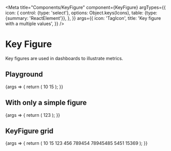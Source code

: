 
<Meta
  title="Components/KeyFigure"
  component={KeyFigure}
  argTypes={{
          icon: {
              control: {type: 'select'}, options: Object.keys(Icons),
              table: {type: {summary: 'ReactElement<IconProps>'}},
          },
      }}
      args={{
          icon: 'TagIcon',
          title: 'Key figure with a multiple values',
      }}
/>

# Key Figure

Key figures are used in dashboards to illustrate metrics.

## Playground

<Canvas>
  <Story name="Standard">
    {args => {
      return (
        <KeyFigureGrid>
          <KeyFigure icon={React.createElement(Icons[args.icon])} title={args.title}>
            <KeyFigure.Figure label="Average:">10</KeyFigure.Figure>
            <KeyFigure.Figure label="Max:">15</KeyFigure.Figure>
          </KeyFigure>
        </KeyFigureGrid>
      );
    }}
  </Story>
</Canvas>

<ArgsTable story="Standard" />

## With only a simple figure

<Canvas>
  <Story name="Value only">
    {args => {
      return (
        <KeyFigureGrid>
          <KeyFigure icon={React.createElement(Icons[args.icon])} title="Key figure with only a figure">
            <KeyFigure.Figure>123</KeyFigure.Figure>
          </KeyFigure>
        </KeyFigureGrid>
      );
    }}
  </Story>
</Canvas>

## KeyFigure grid

<Canvas>
  <Story name="KeyFigure grid">
    {args => {
      return (
        <KeyFigureGrid>
          <KeyFigure icon={React.createElement(Icons[args.icon])} title="Key figure 1">
            <KeyFigure.Figure label="Average:">10</KeyFigure.Figure>
            <KeyFigure.Figure label="Max:">15</KeyFigure.Figure>
          </KeyFigure>
          <KeyFigure icon={React.createElement(Icons[args.icon])} title="Key figure 2 with a very very very very very long label">
            <KeyFigure.Figure>123</KeyFigure.Figure>
          </KeyFigure>
          <KeyFigure icon={React.createElement(Icons[args.icon])} title="Key figure 3">
            <KeyFigure.Figure>456</KeyFigure.Figure>
          </KeyFigure>
          <KeyFigure icon={React.createElement(Icons[args.icon])} title="Key figure 4">
            <KeyFigure.Figure label="Average:">789454</KeyFigure.Figure>
            <KeyFigure.Figure label="Max:">78945485</KeyFigure.Figure>
          </KeyFigure>
          <KeyFigure icon={React.createElement(Icons[args.icon])} title="Key figure 5">
            <KeyFigure.Figure label="Average:">5451</KeyFigure.Figure>
            <KeyFigure.Figure label="Max:">15369</KeyFigure.Figure>
          </KeyFigure>
        </KeyFigureGrid>
      );
    }}
  </Story>
</Canvas>
